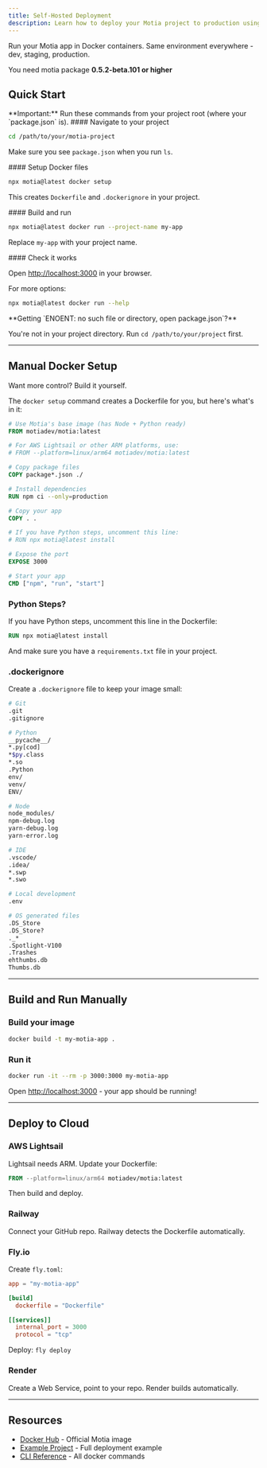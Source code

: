 ```yaml
---
title: Self-Hosted Deployment
description: Learn how to deploy your Motia project to production using motia-docker
---
```


Run your Motia app in Docker containers. Same environment everywhere - dev, staging, production.

<Callout type="warn">You need motia package **0.5.2-beta.101 or higher**</Callout>

## Quick Start

<Callout type="info">
**Important:** Run these commands from your project root (where your `package.json` is).
</Callout>

<Steps>
<Step>
#### Navigate to your project

```bash
cd /path/to/your/motia-project
```

Make sure you see `package.json` when you run `ls`.

</Step>
<Step>
#### Setup Docker files

```bash
npx motia@latest docker setup
```

This creates `Dockerfile` and `.dockerignore` in your project.

</Step>
<Step>
#### Build and run

```bash
npx motia@latest docker run --project-name my-app
```

Replace `my-app` with your project name.

</Step>
<Step>
#### Check it works

Open [http://localhost:3000](http://localhost:3000) in your browser.

For more options:
```bash
npx motia@latest docker run --help
```

</Step>
</Steps>

<Callout type="error">
**Getting `ENOENT: no such file or directory, open package.json`?**

You're not in your project directory. Run `cd /path/to/your/project` first.
</Callout>

---

## Manual Docker Setup

Want more control? Build it yourself.

The `docker setup` command creates a Dockerfile for you, but here's what's in it:

```dockerfile title="Dockerfile"
# Use Motia's base image (has Node + Python ready)
FROM motiadev/motia:latest

# For AWS Lightsail or other ARM platforms, use:
# FROM --platform=linux/arm64 motiadev/motia:latest

# Copy package files
COPY package*.json ./

# Install dependencies
RUN npm ci --only=production

# Copy your app
COPY . .

# If you have Python steps, uncomment this line:
# RUN npx motia@latest install

# Expose the port
EXPOSE 3000

# Start your app
CMD ["npm", "run", "start"]
```

### Python Steps?

If you have Python steps, uncomment this line in the Dockerfile:

```dockerfile
RUN npx motia@latest install
```

And make sure you have a `requirements.txt` file in your project.

### .dockerignore

Create a `.dockerignore` file to keep your image small:

```bash
# Git
.git
.gitignore

# Python
__pycache__/
*.py[cod]
*$py.class
*.so
.Python
env/
venv/
ENV/

# Node
node_modules/
npm-debug.log
yarn-debug.log
yarn-error.log

# IDE
.vscode/
.idea/
*.swp
*.swo

# Local development
.env

# OS generated files
.DS_Store
.DS_Store?
._*
.Spotlight-V100
.Trashes
ehthumbs.db
Thumbs.db
```

---

## Build and Run Manually

### Build your image

```bash
docker build -t my-motia-app .
```

### Run it

```bash
docker run -it --rm -p 3000:3000 my-motia-app
```

Open [http://localhost:3000](http://localhost:3000) - your app should be running!

---

## Deploy to Cloud

### AWS Lightsail

Lightsail needs ARM. Update your Dockerfile:

```dockerfile
FROM --platform=linux/arm64 motiadev/motia:latest
```

Then build and deploy.

### Railway

Connect your GitHub repo. Railway detects the Dockerfile automatically.

### Fly.io

Create `fly.toml`:

```toml
app = "my-motia-app"

[build]
  dockerfile = "Dockerfile"

[[services]]
  internal_port = 3000
  protocol = "tcp"
```

Deploy: `fly deploy`

### Render

Create a Web Service, point to your repo. Render builds automatically.

---

## Resources

- [Docker Hub](https://hub.docker.com/r/motiadev/motia) - Official Motia image
- [Example Project](https://github.com/MotiaDev/motia-examples/tree/main/examples/motia-docker) - Full deployment example
- [CLI Reference](/docs/development-guide/cli#docker) - All docker commands
